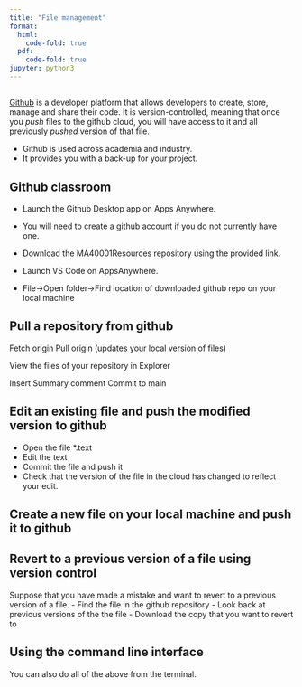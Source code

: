 ```yaml
---
title: "File management"
format:
  html:
    code-fold: true
  pdf:
    code-fold: true    
jupyter: python3
---
```




## 

[Github](https://github.com) is a developer platform that allows developers to create, store, manage and share their code. It is version-controlled, meaning that once you *push* files to the github cloud, you will have access to it and all previously *pushed* version of that file. 

* Github is used across academia and industry.
* It provides you with a back-up for your project.

## Github classroom 

* Launch the Github Desktop app on Apps Anywhere.
* You will need to create a github account if you do not currently have one.
* Download the MA40001Resources repository using the provided link.

* Launch VS Code on AppsAnywhere.
* File->Open folder->Find location of downloaded github repo on your local machine



## Pull a repository from github

Fetch origin
Pull origin (updates your local version of files)

View the files of your repository in Explorer

Insert Summary comment
Commit to main





## Edit an existing file  and push the modified version to github

* Open the file *.text
* Edit the text
* Commit the file and push it
* Check that the version of the file in the cloud has changed to reflect your edit.

## Create a new file on your local machine and push it to github

## Revert to a previous version of a file using version control

Suppose that you have made a mistake and want to revert to a previous version of a file. 
- Find the file in the github repository
- Look back at previous versions of the the file
- Download the copy that you want to revert to



## Using the command line interface

You can also do all of the above from the terminal.




